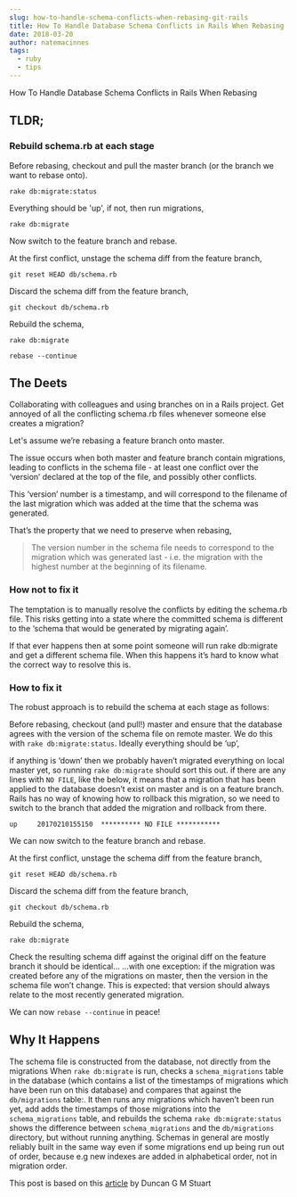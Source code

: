 ```yaml
---
slug: how-to-handle-schema-conflicts-when-rebasing-git-rails
title: How To Handle Database Schema Conflicts in Rails When Rebasing
date: 2018-03-20
author: natemacinnes
tags:
  - ruby
  - tips
---
```


How To Handle Database Schema Conflicts in Rails When Rebasing

## TLDR;

### Rebuild schema.rb at each stage
Before rebasing, checkout and pull the master branch (or the branch we want to
rebase onto).

`rake db:migrate:status`

Everything should be 'up', if not, then run migrations,

`rake db:migrate`

Now switch to the feature branch and rebase.

At the first conflict, unstage the schema diff from the feature branch,

`git reset HEAD db/schema.rb`

Discard the schema diff from the feature branch,

`git checkout db/schema.rb`

Rebuild the schema,

`rake db:migrate`

`rebase --continue`


## The Deets

Collaborating with colleagues and using branches on in a Rails project. Get
annoyed of all the conflicting schema.rb files whenever someone else creates a
migration?

Let's assume we’re rebasing a feature branch onto master.

The issue occurs when both master and feature branch contain migrations, leading
to conflicts in the schema file - at least one conflict over the ‘version’
declared at the top of the file, and possibly other conflicts.

This ‘version’ number is a timestamp, and will correspond to the filename of the
last migration which was added at the time that the schema was generated.

That’s the property that we need to preserve when rebasing,
> The version number in the schema file needs to correspond to the migration which
was generated last - i.e. the migration with the highest number at the beginning
of its filename.

### How not to fix it
The temptation is to manually resolve the conflicts by editing the schema.rb
file. This risks getting into a state where the committed schema is different to
the ‘schema that would be generated by migrating again’.

If that ever happens then at some point someone will run rake db:migrate and get
a different schema file. When this happens it’s hard to know what the correct
way to resolve this is.

### How to fix it
The robust approach is to rebuild the schema at each stage as follows:

Before rebasing, checkout (and pull!) master and ensure that the database
agrees with the version of the schema file on remote master. We do this with `rake
db:migrate:status`. Ideally everything should be ‘up’,

if anything is ‘down’ then we probably haven’t migrated everything on
local master yet, so running `rake db:migrate` should sort this out.
if there are any lines with `NO FILE`, like the below, it means that a migration that has
been applied to the database doesn’t exist on master and is on a feature branch.
Rails has no way of knowing how to rollback this migration,
so we need to switch to the branch that added the migration and
rollback from there.

`up     20170210155150  ********** NO FILE ***********`

We can now switch to the feature branch and rebase.

At the first conflict, unstage the schema diff from the feature branch,

`git reset HEAD db/schema.rb`

Discard the schema diff from the feature branch,

`git checkout db/schema.rb`

Rebuild the schema,

`rake db:migrate`

Check the resulting schema diff against the original diff on the feature branch
it should be identical...
...with one exception: if the migration was created before any of
the migrations on master, then the version in the schema file won’t change.
This is expected: that version should always relate to the most recently
generated migration.

We can now `rebase --continue` in peace!

## Why It Happens
The schema file is constructed from the database, not directly from the
migrations
When `rake db:migrate` is run, checks a `schema_migrations` table in the database
(which contains a list of the timestamps of migrations which have been run on
this database) and compares that against the `db/migrations` table:. It then runs
any migrations which haven’t been run yet, add adds the timestamps of those
migrations into the `schema_migrations` table, and rebuilds the schema
`rake db:migrate:status` shows the difference between `schema_migrations` and the
`db/migrations` directory, but without running anything.
Schemas in general are mostly reliably built in the same way even if some
migrations end up being run out of order, because e.g new indexes are added in
alphabetical order, not in migration order.


This post is based on this [article](http://dgmstuart.github.io/blog/2017/04/12/how-to-recover-from-rails-database-schema-conflicts-when-rebasing/) by Duncan G M Stuart
